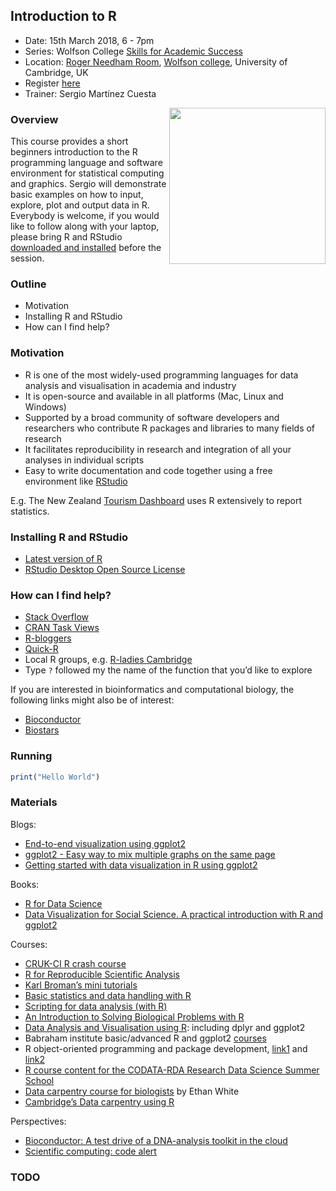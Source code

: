 
## Introduction to R

- Date: 15th March 2018, 6 - 7pm
- Series: Wolfson College [Skills for Academic Success](https://www.wolfson.cam.ac.uk/study-skills)
- Location: [Roger Needham Room](http://www.wolfson.cam.ac.uk/tour/chancellorscentre), [Wolfson college](https://goo.gl/maps/aR6a5FWrLoR2), University of Cambridge, UK
- Register [here](https://www.eventbrite.co.uk/e/skills-for-academic-success-introduction-to-r-tickets-41949950431)
- Trainer: Sergio Martínez Cuesta

<img align="right" src=images/R_logo.png width="250">


### Overview

This course provides a short beginners introduction to the R programming language and software environment for statistical computing and graphics. Sergio will demonstrate basic examples on how to input, explore, plot and output data in R. Everybody is welcome, if you would like to follow along with your laptop, please bring R and RStudio [downloaded and installed](https://www.rstudio.com/products/rstudio/download/) before the session.



### Outline

- Motivation
- Installing R and RStudio
- How can I find help?



### Motivation

- R is one of the most widely-used programming languages for data analysis and visualisation in academia and industry
- It is open-source and available in all platforms (Mac, Linux and Windows)
- Supported by a broad community of software developers and researchers who contribute R packages and libraries to many fields of research 
- It facilitates reproducibility in research and integration of all your analyses in individual scripts
- Easy to write documentation and code together using a free environment like [RStudio](https://www.rstudio.com/)

E.g. The New Zealand [Tourism Dashboard](https://mbienz.shinyapps.io/tourism_dashboard_prod/) uses R extensively to report statistics.



### Installing R and RStudio

- [Latest version of R](https://cran.r-project.org/)
- [RStudio Desktop Open Source License](https://www.rstudio.com/products/rstudio/download/)



### How can I find help?

- [Stack Overflow](https://stackoverflow.com/)
- [CRAN Task Views](https://cran.r-project.org/web/views/)
- [R-bloggers](https://www.r-bloggers.com/)
- [Quick-R](https://www.statmethods.net/)
- Local R groups, e.g. [R-ladies Cambridge](https://www.meetup.com/rladies-cambridge/)
- Type `?` followed my the name of the function that you'd like to explore

If you are interested in bioinformatics and computational biology, the following links might also be of interest:

- [Bioconductor](https://www.bioconductor.org/)
- [Biostars](https://www.biostars.org/)




### Running 

```r
print("Hello World")
```






### Materials

Blogs:

- [End-to-end visualization using ggplot2](https://rviews.rstudio.com/2017/08/14/end-to-end-visualization-using-ggplot2/)
- [ggplot2 - Easy way to mix multiple graphs on the same page](http://www.sthda.com/english/wiki/ggplot2-easy-way-to-mix-multiple-graphs-on-the-same-page)
- [Getting started with data visualization in R using ggplot2](http://www.storybench.org/getting-started-data-visualization-r-using-ggplot2/)

Books:

- [R for Data Science](http://r4ds.had.co.nz/)
- [Data Visualization for Social Science. A practical introduction with R and ggplot2](http://socviz.co/)

Courses:

- [CRUK-CI R crash course](https://bioinformatics-core-shared-training.github.io/r-crash-course/)
- [R for Reproducible Scientific Analysis](http://swcarpentry.github.io/r-novice-gapminder/)
- [Karl Broman's mini tutorials](http://kbroman.org/pages/tutorials.html)
- [Basic statistics and data handling with R](https://github.com/cambiotraining/stats-intro)
- [Scripting for data analysis (with R)](https://github.com/mrtnj/scripting_for_data_analysis)
- [An Introduction to Solving Biological Problems with R](http://cambiotraining.github.io/r-intro/)
- [Data Analysis and Visualisation using R](http://bioinformatics-core-shared-training.github.io/r-intermediate/): including dplyr and ggplot2
- Babraham institute basic/advanced R and ggplot2 [courses](http://www.bioinformatics.babraham.ac.uk/training/)
- R object-oriented programming and package development, [link1](http://lgatto.github.io/TeachingMaterial/) and [link2](http://logic.sysbiol.cam.ac.uk/teaching/advancedR/)
- [R course content for the CODATA-RDA Research Data Science Summer School](https://github.com/marioa/trieste)
- [Data carpentry course for biologists](https://jabberwocky.weecology.org/2016/11/14/fork-our-course-a-semester-long-data-carpentry-course-for-biologists/) by Ethan White
- [Cambridge's Data carpentry using R](https://tavareshugo.github.io/2017-09-11-cambridge/)

Perspectives:

- [Bioconductor: A test drive of a DNA-analysis toolkit in the cloud](https://www.nature.com/articles/d41586-017-07833-1)
- [Scientific computing: code alert](https://www.nature.com/nature/journal/v541/n7638/full/nj7638-563a.html)


### TODO
